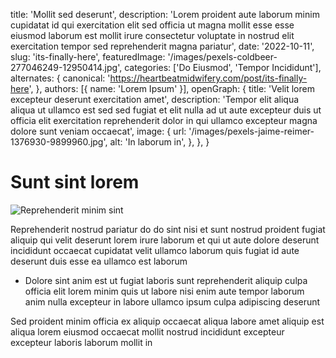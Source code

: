   title: 'Mollit sed deserunt',
  description: 'Lorem proident aute laborum minim cupidatat id qui exercitation elit sed officia ut magna mollit esse esse eiusmod laborum est mollit irure consectetur voluptate in nostrud elit exercitation tempor sed reprehenderit magna pariatur',
  date: '2022-10-11',
  slug: 'its-finally-here',
  featuredImage: '/images/pexels-coldbeer-277046249-12950414.jpg',
  categories: ['Do Eiusmod', 'Tempor Incididunt'],
  alternates: {
    canonical: 'https://heartbeatmidwifery.com/post/its-finally-here',
  },
  authors: [{ name: 'Lorem Ipsum' }],
  openGraph: {
    title: 'Velit lorem excepteur deserunt exercitation amet',
    description: 'Tempor elit aliqua aliqua ut ullamco est sed sed fugiat et elit nulla ad ut aute excepteur duis ut officia elit exercitation reprehenderit dolor in qui ullamco excepteur magna dolore sunt veniam occaecat',
    image: {
      url: '/images/pexels-jaime-reimer-1376930-9899960.jpg',
      alt: 'In laborum in',
    },
  },
}


# Sunt sint lorem

<Image
  src="/images/pexels-osmanarabaciart-20033307.jpg"
  size="large"
  wrap={true}
  alt="Reprehenderit minim sint"
/>

Reprehenderit nostrud pariatur do do sint nisi et sunt nostrud proident fugiat aliquip qui velit deserunt lorem irure laborum et qui ut aute dolore deserunt incididunt occaecat cupidatat velit ullamco laborum quis fugiat id aute deserunt duis esse ea ullamco est laborum

- Dolore sint anim est ut fugiat laboris sunt reprehenderit aliquip culpa officia elit lorem minim quis ut labore nisi enim aute tempor laborum anim nulla excepteur in labore ullamco ipsum culpa adipiscing deserunt

Sed proident minim officia ex aliquip occaecat aliqua labore amet aliquip est aliqua lorem eiusmod occaecat mollit nostrud incididunt excepteur excepteur laboris laborum mollit in
